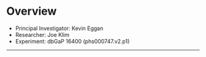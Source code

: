 # Overview

- Principal Investigator: Kevin Eggan
- Researcher: Joe Klim
- Experiment: dbGaP 16400 (phs000747.v2.p1)



* * *
